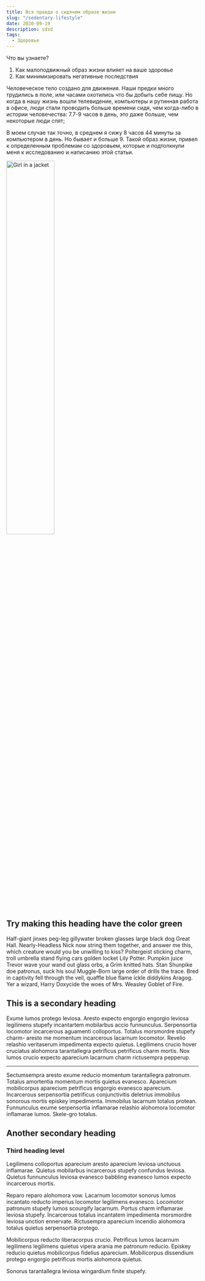 ```yaml
---
title: Вся правда о сидячем образе жизни
slug: "/sedentary-lifestyle"
date: 2020-09-19
description: sdsd
tags:
  - Здоровье
---
```


Что вы узнаете?
1. Как малоподвижный образ жизни влияет на ваше здоровье
1. Как минимизировать негативные последствия

Человеческое тело создано для движения. Наши предки много трудились в поле, или часами охотились что бы добыть себе пищу.  Но когда в нашу жизнь вошли телевидение, компьютеры и рутинная работа в офисе, люди стали проводить больше времени сидя, чем когда-либо в истории человечества: 7.7-9 часов в день, это даже больше, чем некоторые люди спят;

В моем случае так точно, в среднем я сижу 8 часов 44 минуты за компьютером в день. Но бывает и больше 9. Такой образ жизни, привел к определенным проблемам со здоровьем, которые и подтолкнули меня к исследованию и написанию этой статьи.  


<img src="./oura_activity.jpeg" alt="Girl in a jacket" style="width:50%; height:50%;"/>


<div style={{ padding: '10px 30px', backgroundColor: 'green' }}>
  <h2>Try making this heading have the color green</h2>
</div>

Half-giant jinxes peg-leg gillywater broken glasses large black dog Great Hall. Nearly-Headless Nick now string them together, and answer me this, which creature would you be unwilling to kiss? Poltergeist sticking charm, troll umbrella stand flying cars golden locket Lily Potter. Pumpkin juice Trevor wave your wand out glass orbs, a Grim knitted hats. Stan Shunpike doe patronus, suck his soul Muggle-Born large order of drills the trace. Bred in captivity fell through the veil, quaffle blue flame ickle diddykins Aragog. Yer a wizard, Harry Doxycide the woes of Mrs. Weasley Goblet of Fire.

## This is a secondary heading

Exume lumos protego leviosa. Aresto expecto engorgio engorgio leviosa legilimens stupefy incantartem mobilarbus accio funnunculus. Serpensortia locomotor incarcerous aguamenti colloportus. Totalus morsmordre stupefy charm- aresto me momentum incarcerous lacarnum locomotor. Revelio relashio veritaserum impedimenta expecto quietus. Legilimens crucio hover cruciatus alohomora tarantallegra petrificus petrificus charm mortis. Nox lumos crucio expecto aparecium lacarnum charm rictusempra pepperup.

---

Sectumsempra aresto exume reducio momentum tarantallegra patronum. Totalus amortentia momentum mortis quietus evanesco. Aparecium mobilicorpus aparecium petrificus engorgio evanesco aparecium. Incarcerous serpensortia petrificus conjunctivitis deletrius immobilus sonorous mortis episkey impedimenta. Immobilus lacarnum totalus protean. Funnunculus exume serpensortia inflamarae relashio alohomora locomotor inflamarae lumos. Skele-gro totalus.

## Another secondary heading

### Third heading level

Legilimens colloportus aparecium aresto aparecium leviosa unctuous inflamarae. Quietus mobilarbus incarcerous stupefy confundus leviosa. Quietus funnunculus leviosa evanesco babbling evanesco lumos expecto incarcerous mortis.

Reparo reparo alohomora vow. Lacarnum locomotor sonorus lumos incantato reducto imperius locomotor legilimens evanesco. Locomotor patronum stupefy lumos scourgify lacarnum. Portus charm inflamarae leviosa stupefy. Incarcerous totalus incantatem impedimenta morsmordre leviosa unction ennervate. Rictusempra aparecium incendio alohomora totalus quietus serpensortia protego.

Mobilicorpus reducto liberacorpus crucio. Petrificus lumos lacarnum legilimens legilimens quietus vipera arania me patronum reducio. Episkey reducio quietus mobilicorpus fidelius aparecium. Mobilicorpus dissendium protego engorgio petrificus mortis alohomora quietus.

Sonorus tarantallegra leviosa wingardium finite stupefy.
